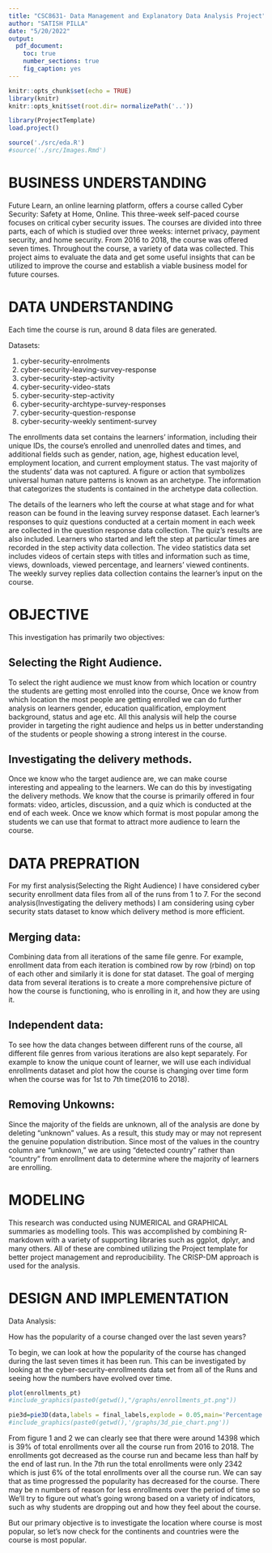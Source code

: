 ```yaml
---
title: "CSC8631- Data Management and Explanatory Data Analysis Project"
author: "SATISH PILLA"
date: "5/20/2022"
output:
  pdf_document:
    toc: true
    number_sections: true
    fig_caption: yes
---
```


```r
knitr::opts_chunk$set(echo = TRUE)
library(knitr)
knitr::opts_knit$set(root.dir= normalizePath('..'))
```

```r
library(ProjectTemplate)
load.project()
```

```r
source('./src/eda.R')
#source('./src/Images.Rmd')
```
\newpage
# BUSINESS UNDERSTANDING 

Future Learn, an online learning platform, offers a course called Cyber Security: Safety at Home, Online. This three-week self-paced course focuses on critical cyber security issues. The courses are divided into three parts, each of which is studied over three weeks: internet privacy, payment security, and home security.
From 2016 to 2018, the course was offered seven times. Throughout the course, a variety of data was collected. This project aims to evaluate the data and get some useful insights that can be utilized to improve the course and establish a viable business model for future courses.

# DATA UNDERSTANDING

Each time the course is run, around 8 data files are generated.

Datasets:

1. cyber-security-enrolments
2. cyber-security-leaving-survey-response
3. cyber-security-step-activity
4. cyber-security-video-stats
5. cyber-security-step-activity
6. cyber-security-archtype-survey-responses
7. cyber-security-question-response
8. cyber-security-weekly sentiment-survey

The enrollments data set contains the learners' information, including their unique IDs, the course's enrolled and unenrolled dates and times, and additional fields such as gender, nation, age, highest education level, employment location, and current employment status. The vast majority of the students' data was not captured. A figure or action that symbolizes universal human nature patterns is known as an archetype. The information that categorizes the students is contained in the archetype data collection.

The details of the learners who left the course at what stage and for what reason can be found in the leaving survey response dataset. Each learner's responses to quiz questions conducted at a certain moment in each week are collected in the question response data collection. The quiz's results are also included. Learners who started and left the step at particular times are recorded in the step activity data collection. The video statistics data set includes videos of certain steps with titles and information such as time, views, downloads, viewed percentage, and learners' viewed continents. The weekly survey replies data collection contains the learner's input on the course.

# OBJECTIVE

This investigation has primarily two objectives:

## Selecting the Right Audience.

To select the right audience we must know from which location or country the students are getting most enrolled into the course, Once we know from which location the most people are getting enrolled we can do further analysis on learners gender, education qualification, employment background, status and age etc. All this analysis will help the course provider in targeting the right audience and helps us in better understanding of the students or people showing a strong interest in the course.

## Investigating the delivery methods.

Once we know who the target audience are, we can make course interesting and appealing to the learners. We can do this by investigating the delivery methods. We know that the course is primarily offered in four formats: video, articles, discussion, and a quiz which is conducted at the end of each week. Once we know which format is most popular among the students we can use that format to attract more audience to learn the course. 

# DATA PREPRATION

For my first analysis(Selecting the Right Audience) I have considered cyber security enrollment data files from all of the runs from 1 to 7. For the second analysis(Investigating the delivery methods) I am considering using cyber security stats dataset to know which delivery method is more efficient.

## Merging data:

Combining data from all iterations of the same file genre. For example, enrollment data from each iteration is combined row by row (rbind) on top of each other and similarly it is done for stat dataset. The goal of merging data from several iterations is to create a more comprehensive picture of how the course is functioning, who is enrolling in it, and how they are using it.

## Independent data: 

To see how the data changes between different runs of the course, all different file genres from various iterations are also kept separately. For example to know the unique count of learner, we will use each individual enrollments dataset and plot how the course is changing over time form when the course was for 1st to 7th time(2016 to 2018).

## Removing Unkowns: 

Since the majority of the fields are unknown, all of the analysis are done by deleting "unknown" values. As a result, this study may or may not represent the genuine population distribution. Since most of the values in the country column are "unknown," we are using "detected country" rather than "country" from enrollment data to determine where the majority of learners are enrolling.


# MODELING

This research was conducted using NUMERICAL and GRAPHICAL summaries as modelling tools. This was accomplished by combining R-markdown with a variety of supporting libraries such as ggplot, dplyr, and many others. All of these are combined utilizing the Project template for better project management and reproducibility. The CRISP-DM approach is used for the analysis.

# DESIGN AND IMPLEMENTATION

Data Analysis:

How has the popularity of a course changed over the last seven years?

To begin, we can look at how the popularity of the course has changed during the last seven times it has been run. This can be investigated by looking at the cyber-security-enrollments data set from all of the Runs and seeing how the numbers have evolved over time.

```r
plot(enrollments_pt)
#include_graphics(paste0(getwd(),"/graphs/enrollments_pt.png")) 
```

```r

pie3d=pie3D(data,labels = final_labels,explode = 0.05,main='Percentage of Learners Enrolled Over Each Batch',labelcex =0.75,shade =1.5,radius =1)
#include_graphics(paste0(getwd(),'/graphs/3d_pie_chart.png')) 
```
From figure 1 and 2 we can clearly see that there were around 14398 which is 39% of total enrollments over all the course run from 2016 to 2018. The enrollments got decreased as the course run and became less than half by the end of last run. In the 7th run the total enrollments were only 2342 which is just 6% of the total enrollments over all the course run. We can say that as time progressed the popularity has decreased for the course. There may be n numbers of reason for less enrollments over the period of time so We'll try to figure out what's going wrong based on a variety of indicators, such as why students are dropping out and how they feel about the course.

\newpage
But our primary objective is to investigate the location where course is most popular, so let's now check for the continents and countries were the course is most popular.

